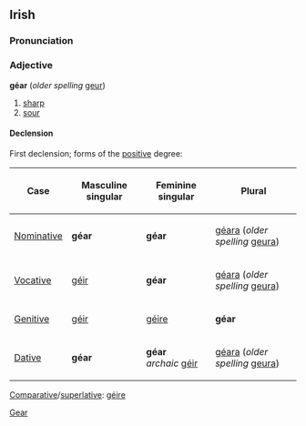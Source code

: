 ==Irish==
===Pronunciation===
{{IPA|[g&#690;eːr]}}
===Adjective===
'''géar''' (''older spelling'' [[geur]])
#[[sharp]]
#[[sour]]
====Declension====
First declension; forms of the [[positive]] degree:
{|{{prettytable100}}
!Case
!Masculine singular
!Feminine singular
!Plural
|-
| [[Nominative]]
| '''géar'''
| '''géar'''
| [[géara]] (''older spelling'' [[geura]])
|-
| [[Vocative]]
| [[géir]]
| '''géar'''
| [[géara]] (''older spelling'' [[geura]])
|-
| [[Genitive]]
| [[géir]]
| [[géire]]
| '''géar'''
|-
| [[Dative]]
| '''géar'''
| '''géar'''<br>''archaic'' [[géir]]
| [[géara]] (''older spelling'' [[geura]])
|}

[[Comparative]]/[[superlative]]: [[géire]]

[[Category:Irish language|Gear]]